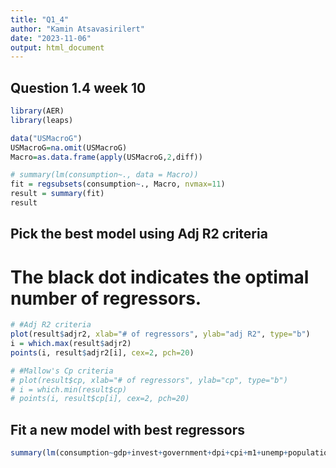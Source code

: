 ```yaml
---
title: "Q1_4"
author: "Kamin Atsavasirilert"
date: "2023-11-06"
output: html_document
---
```


## Question 1.4 week 10

```r
library(AER)
library(leaps)

data("USMacroG")
USMacroG=na.omit(USMacroG)
Macro=as.data.frame(apply(USMacroG,2,diff))

# summary(lm(consumption~., data = Macro))
fit = regsubsets(consumption~., Macro, nvmax=11)
result = summary(fit)
result
```
## Pick the best model using Adj R2 criteria
# The black dot indicates the optimal number of regressors.
```r
# #Adj R2 criteria
plot(result$adjr2, xlab="# of regressors", ylab="adj R2", type="b")
i = which.max(result$adjr2)
points(i, result$adjr2[i], cex=2, pch=20)

# #Mallow's Cp criteria 
# plot(result$cp, xlab="# of regressors", ylab="cp", type="b")
# i = which.min(result$cp)
# points(i, result$cp[i], cex=2, pch=20)
```

## Fit a new model with best regressors

```r
summary(lm(consumption~gdp+invest+government+dpi+cpi+m1+unemp+population+interest, Macro))
```
